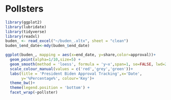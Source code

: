 # Pollsters
 
```r

library(ggplot2)
library(lubridate)
library(tidyverse) 
library(readxl)
buden_ <- read_excel("~/buden_.xltx", sheet = "clean") 
buden_$end_date<-mdy(buden_$end_date) 

ggplot(buden_, mapping = aes(x=end_date, y=share,color=approval))+
  geom_point(alpha=1/10,size=5) +
  geom_smooth(method = 'loess', formula = 'y~x',span=1, se=FALSE, lwd=2)+
  scale_colour_manual(values = c('red','grey','green'))+
  labs(title = 'President Biden Approval Tracking',x='Date',
       y='%Percentage%', colour='Key')+
  theme_bw()+
  theme(legend.position = 'bottom') +
  facet_wrap(~pollster)  
```